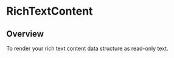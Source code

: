 
<Meta of={RichTextContentStories} />

# RichTextContent

<ResourceLinks
  sourceCode="https://github.com/cultureamp/kaizen-design-system/tree/main/packages/components/src/RichTextEditor/RichTextContent"
  className="!mb-8"
/>

<KaioNotification />

<Installation
  installCommand="yarn add @kaizen/components"
  importStatement='import { RichTextContent } from "@kaizen/components"'
/>

## Overview

To render your rich text content data structure as read-only text.

<Canvas of={RichTextContentStories.Playground} />
<Controls of={RichTextContentStories.Playground} />
